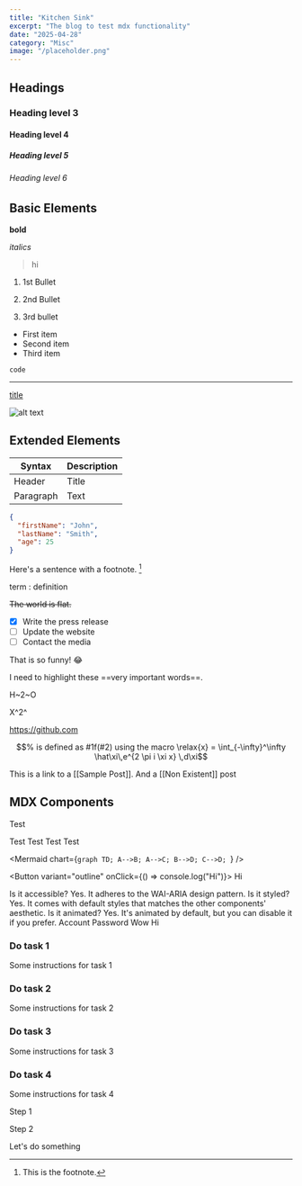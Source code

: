 ```yaml
---
title: "Kitchen Sink"
excerpt: "The blog to test mdx functionality"
date: "2025-04-28"
category: "Misc"
image: "/placeholder.png"
---
```


## Headings

### Heading level 3

#### Heading level 4

##### Heading level 5

###### Heading level 6

## Basic Elements

**bold**

_italics_

> hi

1. 1st Bullet

2. 2nd Bullet

3. 3rd bullet

- First item
- Second item
- Third item

`code`

---

[title](https://www.example.com)

![alt text](/logo.svg)

## Extended Elements

| Syntax    | Description |
| --------- | ----------- |
| Header    | Title       |
| Paragraph | Text        |

```json filename=data.json
{
  "firstName": "John",
  "lastName": "Smith",
  "age": 25
}
```

Here's a sentence with a footnote. [^1]

[^1]: This is the footnote.

term
: definition

~~The world is flat.~~

- [x] Write the press release
- [ ] Update the website
- [ ] Contact the media

That is so funny! :joy:

I need to highlight these ==very important words==.

H~2~O

X^2^

https://github.com

```math
% is defined as #1f(#2) using the macro
\relax{x} = \int_{-\infty}^\infty
    \hat\xi\,e^{2 \pi i \xi x}
    \,d\xi
```

This is a link to a [[Sample Post]]. And a [[Non Existent]] post

## MDX Components

<Callout title="Hi">Test</Callout>

<Callout title="Hi" icon="info" variant="info">
  Test
</Callout>

<Callout title="Hi" icon="circle-check-big" variant="success">
  Test
</Callout>

<Callout title="Hi" icon="triangle-alert" variant="warning">
  Test
</Callout>

<Callout title="Hi" icon="bell" variant="error">
  Test
</Callout>

<Mermaid
  chart={`graph TD;
    A-->B;
    A-->C;
    B-->D;
    C-->D;
`}
/>

<Button variant="outline" onClick={() => console.log("Hi")}>
  Hi
</Button>

<Accordion type="single" collapsible className="w-full">
  <AccordionItem value="item-1">
    <AccordionTrigger>Is it accessible?</AccordionTrigger>
    <AccordionContent>Yes. It adheres to the WAI-ARIA design pattern.</AccordionContent>
  </AccordionItem>
  <AccordionItem value="item-2">
    <AccordionTrigger>Is it styled?</AccordionTrigger>
    <AccordionContent>
      Yes. It comes with default styles that matches the other components&apos; aesthetic.
    </AccordionContent>
  </AccordionItem>
  <AccordionItem value="item-3">
    <AccordionTrigger>Is it animated?</AccordionTrigger>
    <AccordionContent>
      Yes. It&apos;s animated by default, but you can disable it if you prefer.
    </AccordionContent>
  </AccordionItem>
</Accordion>

<Tabs defaultValue="account" className="w-[400px]">
  <TabsList className="grid w-full grid-cols-2">
    <TabsTrigger value="account">Account</TabsTrigger>
    <TabsTrigger value="password">Password</TabsTrigger>
  </TabsList>
  <TabsContent value="account">Wow</TabsContent>
  <TabsContent value="password">Hi</TabsContent>
</Tabs>

<Steps>

### Do task 1

Some instructions for task 1

### Do task 2

Some instructions for task 2

### Do task 3

Some instructions for task 3

### Do task 4

Some instructions for task 4

</Steps>

<Steps>

<Step>Step 1</Step>

<Step>Step 2</Step>

</Steps>

<LinkedCard href="google.com">Let's do something</LinkedCard>

